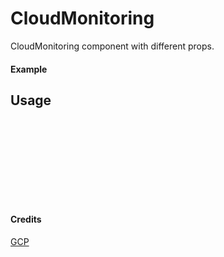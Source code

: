 
<Meta of={CloudMonitoring} title="GCP/CloudMonitoring" />

# CloudMonitoring

CloudMonitoring component with different props.

#### Example

<Canvas of={CloudMonitoring.Primary} />

## Usage

```ts
import { CloudMonitoring } from "yadl-ui";

const Example = () => {
  return (
      <CloudMonitoring />
  );
};

export default Example;
```

#### Credits
[GCP](https://cloud.google.com/icons)
